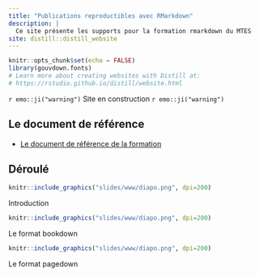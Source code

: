 ```yaml
---
title: "Publications reproductibles avec RMarkdown"
description: |
  Ce site présente les supports pour la formation rmarkdown du MTES
site: distill::distill_website
---
```


```r
knitr::opts_chunk$set(echo = FALSE)
library(gouvdown.fonts)
# Learn more about creating websites with Distill at:
# https://rstudio.github.io/distill/website.html

```

`r emo::ji("warning")` Site en construction `r emo::ji("warning")`

## Le document de référence

- [Le document de référence de la formation](book/index.html) 

## Déroulé


:::::{.home-card-container}
::::{.home-card}
:::{.home-card-img}
```r
knitr::include_graphics("slides/www/diapo.png", dpi=200)
```
 
:::
:::{.home-card-box}
Introduction
:::
::::

::::{.home-card}
:::{.home-card-img}
```r
knitr::include_graphics("slides/www/diapo.png", dpi=200)
```
 
:::
:::{.home-card-box}
Le format bookdown
:::
::::

::::{.home-card}
:::{.home-card-img}
```r
knitr::include_graphics("slides/www/diapo.png", dpi=200)
```
 
:::
:::{.home-card-box}
Le format pagedown
:::
::::

:::::
